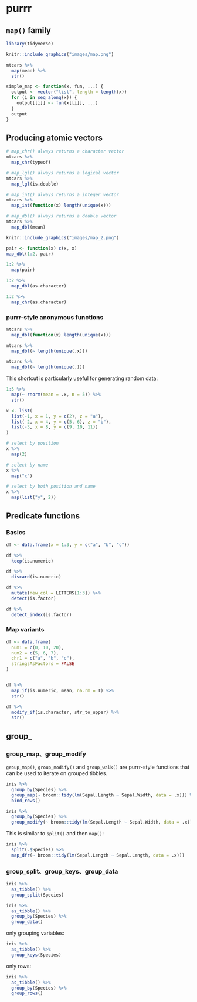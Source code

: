 

# purrr

## `map()` family  

```r
library(tidyverse)
```


```r
knitr::include_graphics("images/map.png")
```




```r
mtcars %>%
  map(mean) %>% 
  str()
```

```r
simple_map <- function(x, fun, ...) {
  output <- vector("list", length = length(x))
  for (i in seq_along(x)) {
    output[[i]] <- fun(x[[i]], ...)
  }
  output
}
```

## Producing atomic vectors 

```r
# map_chr() always returns a character vector
mtcars %>%
  map_chr(typeof)
```

```r
# map_lgl() always returns a logical vector
mtcars %>%
  map_lgl(is.double)
```


```r
# map_int() always returns a integer vector
mtcars %>%
  map_int(function(x) length(unique(x)))
```



```r
# map_dbl() always returns a double vector
mtcars %>%
  map_dbl(mean)
```



```r
knitr::include_graphics("images/map_2.png")
```


```r
pair <- function(x) c(x, x)
map_dbl(1:2, pair)
```


```r
1:2 %>%
  map(pair)
```


```r
1:2 %>% 
  map_dbl(as.character)
```
```r
1:2 %>% 
  map_chr(as.character)
```


### purrr-style anonymous functions  

```r
mtcars %>% 
  map_dbl(function(x) length(unique(x)))
```


```r
mtcars %>%
  map_dbl(~ length(unique(.x)))
```

```r
mtcars %>%
  map_dbl(~ length(unique(.)))
```


This shortcut is particularly useful for generating random data:  

```r
1:5 %>%
  map(~ rnorm(mean = .x, n = 5)) %>%
  str()
```


```r
x <- list(
  list(-1, x = 1, y = c(2), z = "a"),
  list(-2, x = 4, y = c(5, 6), z = "b"),
  list(-3, x = 8, y = c(9, 10, 11))
)

# select by position
x %>% 
  map(2)
```

```r
# select by name
x %>% 
  map("x")
```

```r
# select by both position and name
x %>%
  map(list("y", 2))
```




## Predicate functions 


### Basics  

```r
df <- data.frame(x = 1:3, y = c("a", "b", "c"))
```

```r
df %>% 
  keep(is.numeric)
```

```r
df %>% 
  discard(is.numeric)
```



```r
df %>% 
  mutate(new_col = LETTERS[1:3]) %>%
  detect(is.factor)
```

```r
df %>% 
  detect_index(is.factor)
```


### Map variants  


```r
df <- data.frame(
  num1 = c(0, 10, 20),
  num2 = c(5, 6, 7),
  chr1 = c("a", "b", "c"),
  stringsAsFactors = FALSE
)


df %>% 
  map_if(is.numeric, mean, na.rm = T) %>% 
  str()
```

```r
df %>% 
  modify_if(is.character, str_to_upper) %>% 
  str()
```

## group_

### group_map、group_modify

`group_map()`, `group_modify()` and `group_walk()` are purrr-style functions that can be used to iterate on grouped tibbles.


```r
iris %>% 
  group_by(Species) %>% 
  group_map(~ broom::tidy(lm(Sepal.Length ~ Sepal.Width, data = .x))) %>% 
  bind_rows()
```


```r
iris %>% 
  group_by(Species) %>% 
  group_modify(~ broom::tidy(lm(Sepal.Length ~ Sepal.Width, data = .x)))
```

This is similar to `split()` and then `map()`:  

```r
iris %>% 
  split(.$Species) %>% 
  map_dfr(~ broom::tidy(lm(Sepal.Length ~ Sepal.Length, data = .x)))
```


### group_split、group_keys、group_data

```r
iris %>% 
  as_tibble() %>%
  group_split(Species)
```




```r
iris %>% 
  as_tibble() %>%
  group_by(Species) %>%
  group_data()
```


only grouping variables:  

```r
iris %>% 
  as_tibble() %>%
  group_keys(Species)
```

only rows:  

```r
iris %>% 
  as_tibble() %>%
  group_by(Species) %>% 
  group_rows()
```
